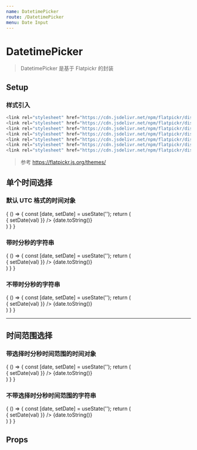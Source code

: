 ```yaml
---
name: DatetimePicker
route: /DatetimePicker
menu: Date Input
---
```



# DatetimePicker

> DatetimePicker 是基于 Flatpickr 的封装

## Setup

### 样式引入

```js
<link rel="stylesheet" href="https://cdn.jsdelivr.net/npm/flatpickr/dist/themes/material_blue.css" />
<link rel="stylesheet" href="https://cdn.jsdelivr.net/npm/flatpickr/dist/themes/material_red.css" />
<link rel="stylesheet" href="https://cdn.jsdelivr.net/npm/flatpickr/dist/themes/material_orange.css" />
<link rel="stylesheet" href="https://cdn.jsdelivr.net/npm/flatpickr/dist/themes/airbnb.css" />
<link rel="stylesheet" href="https://cdn.jsdelivr.net/npm/flatpickr/dist/themes/dark.css" />
<link rel="stylesheet" href="https://cdn.jsdelivr.net/npm/flatpickr/dist/themes/confetti.css" />
<link rel="stylesheet" href="https://cdn.jsdelivr.net/npm/flatpickr/dist/themes/flatpickr.css" />
```

> 参考 https://flatpickr.js.org/themes/

## 单个时间选择

### 默认 UTC 格式的时间对象

<Playground>
  {
    () => {
      const [date, setDate] = useState('');
      return (
        <div className="layout a-i-c">
          <DatetimePicker
            onChange={val => {
              setDate(val)
            }} />
          {date.toString()}
        </div>
      )
    }
  }
</Playground>

### 带时分秒的字符串

<Playground>
  {
    () => {
      const [date, setDate] = useState('');
      return (
        <div className="layout a-i-c">
          <DatetimePicker
            outputAsString={true}
            onChange={val => {
              setDate(val)
            }} />
          {date.toString()}
        </div>
      )
    }
  }
</Playground>

### 不带时分秒的字符串

<Playground>
  {
    () => {
      const [date, setDate] = useState('');
      return (
        <div className="layout a-i-c">
          <DatetimePicker
            outputAsString={true}
            needTime={false}
            onChange={val => {
              setDate(val)
            }} />
          {date.toString()}
        </div>
      )
    }
  }
</Playground>

------------

## 时间范围选择

### 带选择时分秒时间范围的时间对象

<Playground>
  {
    () => {
      const [date, setDate] = useState('');
      return (
        <div className="layout a-i-c">
          <DatetimePicker
            mode="range"
            onChange={val => {
              setDate(val)
            }} />
          {date.toString()}
        </div>
      )
    }
  }
</Playground>

### 不带选择时分秒时间范围的字符串

<Playground>
  {
    () => {
      const [date, setDate] = useState('');
      return (
        <div className="layout a-i-c">
          <DatetimePicker
            needTime={false}
            outputAsString={true}
            mode="range"
            onChange={val => {
              setDate(val)
            }} />
          {date.toString()}
        </div>
      )
    }
  }
</Playground>

## Props

<Props of={DatetimePicker} />
